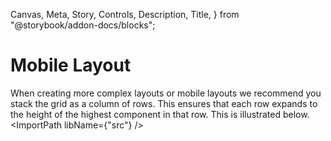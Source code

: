   Canvas,
  Meta,
  Story,
  Controls,
  Description,
  Title,
} from "@storybook/addon-docs/blocks";

<Meta of={MobileStories} title="Documentation/Style Guide/Sample Layouts/Mobile" />

# Mobile Layout
When creating more complex layouts or mobile layouts we recommend you stack the grid as a column of rows. This ensures that each row expands to the height of the highest component in that row. This is illustrated below.
<ImportPath libName={"src"} />
<Story of={MobileStories.Primary} />





